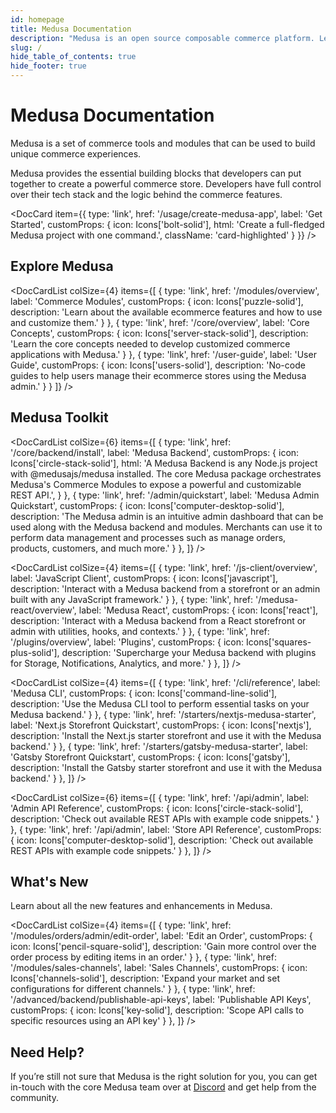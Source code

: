 ```yaml
---
id: homepage
title: Medusa Documentation
description: "Medusa is an open source composable commerce platform. Learn about its features and how to use it."
slug: /
hide_table_of_contents: true
hide_footer: true
---
```



# Medusa Documentation

Medusa is a set of commerce tools and modules that can be used to build unique commerce experiences.

Medusa provides the essential building blocks that developers can put together to create a powerful commerce store. Developers have full control over their tech stack and the logic behind the commerce features.

<DocCard item={{
  type: 'link',
  href: '/usage/create-medusa-app',
  label: 'Get Started',
  customProps: {
    icon: Icons['bolt-solid'],
    html: 'Create a full-fledged Medusa project with one command.',
    className: 'card-highlighted'
  }
}} />

## Explore Medusa

<DocCardList colSize={4} items={[
  {
    type: 'link',
    href: '/modules/overview',
    label: 'Commerce Modules',
    customProps: {
      icon: Icons['puzzle-solid'],
      description: 'Learn about the available ecommerce features and how to use and customize them.'
    }
  },
  {
    type: 'link',
    href: '/core/overview',
    label: 'Core Concepts',
    customProps: {
      icon: Icons['server-stack-solid'],
      description: 'Learn the core concepts needed to develop customized commerce applications with Medusa.'
    }
  },
  {
    type: 'link',
    href: '/user-guide',
    label: 'User Guide',
    customProps: {
      icon: Icons['users-solid'],
      description: 'No-code guides to help users manage their ecommerce stores using the Medusa admin.'
    }
  }
]} />

## Medusa Toolkit

<DocCardList colSize={6} items={[
  {
    type: 'link',
    href: '/core/backend/install',
    label: 'Medusa Backend',
    customProps: {
      icon: Icons['circle-stack-solid'],
      html: 'A Medusa Backend is any Node.js project with @medusajs/medusa installed. The core Medusa package orchestrates Medusa\'s Commerce Modules to expose a powerful and customizable REST API.',
    }
  },
  {
    type: 'link',
    href: '/admin/quickstart',
    label: 'Medusa Admin Quickstart',
    customProps: {
      icon: Icons['computer-desktop-solid'],
      description: 'The Medusa admin is an intuitive admin dashboard that can be used along with the Medusa backend and modules. Merchants can use it to perform data management and processes such as manage orders, products, customers, and much more.'
    }
  },
]} />

<DocCardList colSize={4} items={[
  {
    type: 'link',
    href: '/js-client/overview',
    label: 'JavaScript Client',
    customProps: {
      icon: Icons['javascript'],
      description: 'Interact with a Medusa backend from a storefront or an admin built with any JavaScript framework.'
    }
  },
  {
    type: 'link',
    href: '/medusa-react/overview',
    label: 'Medusa React',
    customProps: {
      icon: Icons['react'],
      description: 'Interact with a Medusa backend from a React storefront or admin with utilities, hooks, and contexts.'
    }
  },
  {
    type: 'link',
    href: '/plugins/overview',
    label: 'Plugins',
    customProps: {
      icon: Icons['squares-plus-solid'],
      description: 'Supercharge your Medusa backend with plugins for Storage, Notifications, Analytics, and more.'
    }
  },
]} />

<DocCardList colSize={4} items={[
  {
    type: 'link',
    href: '/cli/reference',
    label: 'Medusa CLI',
    customProps: {
      icon: Icons['command-line-solid'],
      description: 'Use the Medusa CLI tool to perform essential tasks on your Medusa backend.'
    }
  },
  {
    type: 'link',
    href: '/starters/nextjs-medusa-starter',
    label: 'Next.js Storefront Quickstart',
    customProps: {
      icon: Icons['nextjs'],
      description: 'Install the Next.js starter storefront and use it with the Medusa backend.'
    }
  },
  {
    type: 'link',
    href: '/starters/gatsby-medusa-starter',
    label: 'Gatsby Storefront Quickstart',
    customProps: {
      icon: Icons['gatsby'],
      description: 'Install the Gatsby starter storefront and use it with the Medusa backend.'
    }
  },
]} />

<DocCardList colSize={6} items={[
  {
    type: 'link',
    href: '/api/admin',
    label: 'Admin API Reference',
    customProps: {
      icon: Icons['circle-stack-solid'],
      description: 'Check out available REST APIs with example code snippets.'
    }
  },
  {
    type: 'link',
    href: '/api/admin',
    label: 'Store API Reference',
    customProps: {
      icon: Icons['computer-desktop-solid'],
      description: 'Check out available REST APIs with example code snippets.'
    }
  },
]} />

## What's New

Learn about all the new features and enhancements in Medusa.

<DocCardList colSize={4} items={[
  {
    type: 'link',
    href: '/modules/orders/admin/edit-order',
    label: 'Edit an Order',
    customProps: {
      icon: Icons['pencil-square-solid'],
      description: 'Gain more control over the order process by editing items in an order.'
    }
  },
  {
    type: 'link',
    href: '/modules/sales-channels',
    label: 'Sales Channels',
    customProps: {
      icon: Icons['channels-solid'],
      description: 'Expand your market and set configurations for different channels.'
    }
  },
  {
    type: 'link',
    href: '/advanced/backend/publishable-api-keys',
    label: 'Publishable API Keys',
    customProps: {
      icon: Icons['key-solid'],
      description: 'Scope API calls to specific resources using an API key'
    }
  },
]} />

<!-- vale docs.HeadingPunctuation = NO -->

## Need Help?

<!-- vale docs.HeadingPunctuation = YES -->

If you’re still not sure that Medusa is the right solution for you, you can get in-touch with the core Medusa team over at [Discord](https://discord.gg/medusajs) and get help from the community.